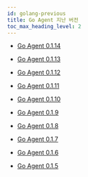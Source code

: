```yaml
---
id: golang-previous
title: Go Agent 지난 버전
toc_max_heading_level: 2
---
```


* [Go Agent 0.1.14](golang-0_1_14)

* [Go Agent 0.1.13](golang-0_1_13)

* [Go Agent 0.1.12](golang-0_1_12)

* [Go Agent 0.1.11](golang-0_1_11)

* [Go Agent 0.1.10](golang-0_1_10)

* [Go Agent 0.1.9](golang-0_1_9)

* [Go Agent 0.1.8](golang-0_1_8)

* [Go Agent 0.1.7](golang-0_1_7)

* [Go Agent 0.1.6](golang-0_1_6)

* [Go Agent 0.1.5](golang-0_1_5)